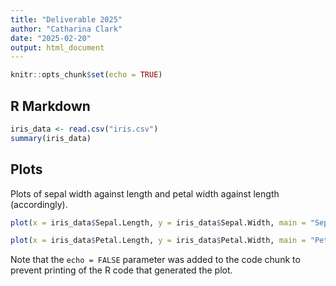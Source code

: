 ```yaml
---
title: "Deliverable 2025"
author: "Catharina Clark"
date: "2025-02-20"
output: html_document
---
```


```r
knitr::opts_chunk$set(echo = TRUE)
```

## R Markdown



```r
iris_data <- read.csv("iris.csv")
summary(iris_data)
```

## Plots
Plots of sepal width against length and petal width against length (accordingly).

```r
plot(x = iris_data$Sepal.Length, y = iris_data$Sepal.Width, main = "Sepal Length by Width", xlim = c(4,8.5), ylim = c(1.5,5), xlab = "Sepal Length (mm)", ylab = "Sepal Width (mm)")

plot(x = iris_data$Petal.Length, y = iris_data$Petal.Width, main = "Petal Length by Width", xlim = c(0,8), ylim = c(0,3), xlab = "Petal Length (mm)", ylab = "Petal Width (mm)")
```

Note that the `echo = FALSE` parameter was added to the code chunk to prevent printing of the R code that generated the plot.